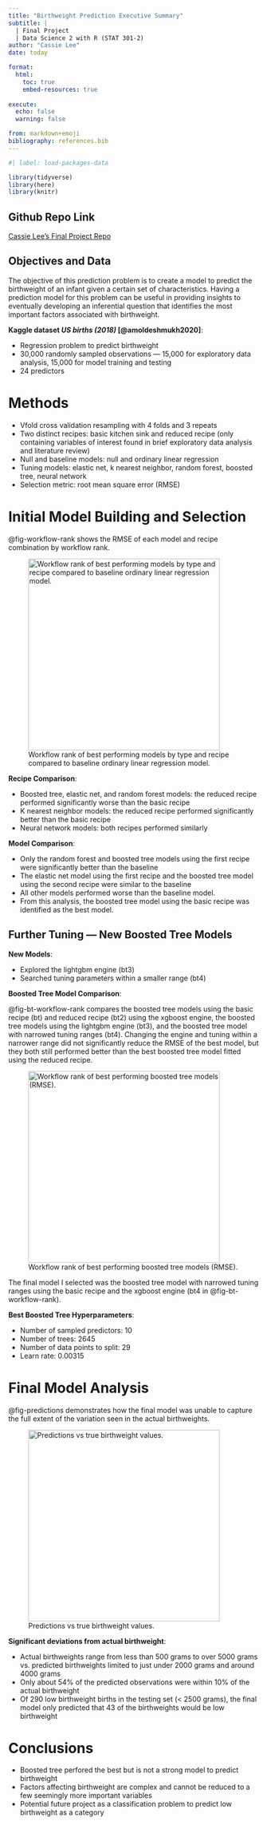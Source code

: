 ```yaml
---
title: "Birthweight Prediction Executive Summary"
subtitle: |
  | Final Project 
  | Data Science 2 with R (STAT 301-2)
author: "Cassie Lee"
date: today

format:
  html:
    toc: true
    embed-resources: true
    
execute:
  echo: false
  warning: false

from: markdown+emoji 
bibliography: references.bib
---
```


```r
#| label: load-packages-data

library(tidyverse)
library(here)
library(knitr)
```

::: {.callout-tip icon="false"}
## Github Repo Link

[Cassie Lee's Final Project Repo](https://github.com/stat301-2-2024-winter/final-project-2-cassielee2025.git)
:::

## Objectives and Data 

The objective of this prediction problem is to create a model to predict the birthweight of an infant given a certain set of characteristics. Having a prediction model for this problem can be useful in providing insights to eventually developing an inferential question that identifies the most important factors associated with birthweight.

**Kaggle dataset *US births (2018)* [@amoldeshmukh2020]**:

- Regression problem to predict birthweight
- 30,000 randomly sampled observations — 15,000 for exploratory data analysis, 15,000 for model training and testing
- 24 predictors 

# Methods

- Vfold cross validation resampling with 4 folds and 3 repeats
- Two distinct recipes: basic kitchen sink and reduced recipe (only containing variables of interest found in brief exploratory data analysis and literature review)
- Null and baseline models: null and ordinary linear regression
- Tuning models: elastic net, k nearest neighbor, random forest, boosted tree, neural network
- Selection metric: root mean square error (RMSE)

# Initial Model Building and Selection

@fig-workflow-rank shows the RMSE of each model and recipe combination by workflow rank.

![Workflow rank of best performing models by type and recipe compared to baseline ordinary linear regression model.](results/workflow_rank_plot.png){#fig-workflow-rank width="4in"}

**Recipe Comparison**: 

- Boosted tree, elastic net, and random forest models: the reduced recipe performed significantly worse than the basic recipe
- K nearest neighbor models: the reduced recipe performed significantly better than the basic recipe
- Neural network models: both recipes performed similarly

**Model Comparison**:

- Only the random forest and boosted tree models using the first recipe were significantly better than the baseline
- The elastic net model using the first recipe and the boosted tree model using the second recipe were similar to the baseline
- All other models performed worse than the baseline model.
- From this analysis, the boosted tree model using the basic recipe was identified as the best model.

## Further Tuning — New Boosted Tree Models

**New Models**:

- Explored the lightgbm engine (bt3)
- Searched tuning parameters within a smaller range (bt4)

**Boosted Tree Model Comparison**:

@fig-bt-workflow-rank compares the boosted tree models using the basic recipe (bt) and reduced recipe (bt2) using the xgboost engine, the boosted tree models using the lightgbm engine (bt3), and the boosted tree model with narrowed tuning ranges (bt4). Changing the engine and tuning within a narrower range did not significantly reduce the RMSE of the best model, but they both still performed better than the best boosted tree model fitted using the reduced recipe. 

![Workflow rank of best performing boosted tree models (RMSE).](results/workflow_rank_bt_only.png){#fig-bt-workflow-rank width="4in"}

The final model I selected was the boosted tree model with narrowed tuning ranges using the basic recipe and the xgboost engine (bt4 in @fig-bt-workflow-rank). 

**Best Boosted Tree Hyperparameters**:

- Number of sampled predictors: 10
- Number of trees: 2645
- Number of data points to split: 29
- Learn rate: 0.00315 

# Final Model Analysis

@fig-predictions demonstrates how the final model was unable to capture the full extent of the variation seen in the actual birthweights. 

![Predictions vs true birthweight values.](results/predictions_plot.png){#fig-predictions width="4in"}

**Significant deviations from actual birthweight**:

- Actual birthweights range from less than 500 grams to over 5000 grams vs. predicted birthweights  limited to just under 2000 grams and around 4000 grams
- Only about 54% of the predicted observations were within 10% of the actual birthweight
- Of 290 low birthweight births in the testing set (< 2500 grams), the final model only predicted that 43 of the birthweights would be low birthweight

# Conclusions

- Boosted tree perfored the best but is not a strong model to predict birthweight
- Factors affecting birthweight are complex and cannot be reduced to a few seemingly more important variables
- Potential future project as a classification problem to predict low birthweight as a category